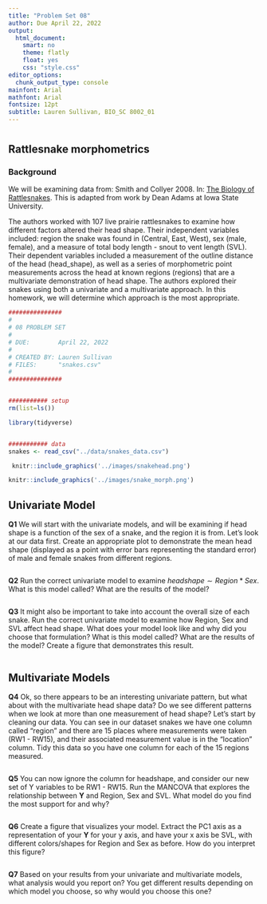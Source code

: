 ```yaml
---
title: "Problem Set 08"
author: Due April 22, 2022
output: 
  html_document:
    smart: no
    theme: flatly
    float: yes
    css: "style.css"    
editor_options: 
  chunk_output_type: console
mainfont: Arial
mathfont: Arial
fontsize: 12pt
subtitle: Lauren Sullivan, BIO_SC 8002_01
---
```



# {.tabset .tabset-pills .tabset-fade}

## Rattlesnake morphometrics

### Background

We will be examining data from: Smith and Collyer 2008. In: [The Biology of Rattlesnakes](https://www.si.edu/object/siris_sil_946502). This is adapted from work by Dean Adams at Iowa State University.


The authors worked with 107 live prairie rattlesnakes to examine how different factors altered their head shape. Their independent variables included: region the snake was found in (Central, East, West), sex (male, female), and a measure of total body length - snout to vent length (SVL). Their dependent variables included a measurement of the outline distance of the head (head_shape), as well as a series of morphometric point measurements across the head at known regions (regions) that are a multivariate demonstration of head shape. The authors explored their snakes using both a univariate and a multivariate approach.  In this homework, we will determine which approach is the most appropriate.



```r

###############
#
# 08 PROBLEM SET
# 
# DUE:        April 22, 2022
# 
# CREATED BY: Lauren Sullivan
# FILES:      "snakes.csv"
#
###############


########### setup
rm(list=ls())

library(tidyverse)


########### data
snakes <- read_csv("../data/snakes_data.csv")


```





```r
 knitr::include_graphics('../images/snakehead.png')
```


```r
knitr::include_graphics('../images/snake_morph.png')
```

## Univariate Model

**Q1** We will start with the univariate models, and will be examining if head shape is a function of the sex of a snake, and the region it is from. Let's look at our data first. Create an appropriate plot to demonstrate the mean head shape (displayed as a point with error bars representing the standard error) of male and female snakes from different regions.  


```r

```




**Q2** Run the correct univariate model to examine $headshape \sim Region * Sex$.  What is this model called? What are the results of the model?

```r

```


**Q3** It might also be important to take into account the overall size of each snake. Run the correct univariate model to examine how Region, Sex and SVL affect head shape. What does your model look like and why did you choose that formulation? What is this model called? What are the results of the model? Create a figure that demonstrates this result.

```r


```

## Multivariate Models

**Q4** Ok, so there appears to be an interesting univariate pattern, but what about with the multivariate head shape data?  Do we see different patterns when we look at more than one measurement of head shape?  Let's start by cleaning our data. You can see in our dataset snakes we have one column called "region" and there are 15 places where measurements were taken (RW1 - RW15), and their associated measurement value is in the "location" column. Tidy this data so you have one column for each of the 15 regions measured.

```r

```

**Q5** You can now ignore the column for headshape, and consider our new set of Y variables to be RW1 - RW15. Run the MANCOVA that explores the relationship between **Y** and Region, Sex and SVL. What model do you find the most support for and why?

```r


```


**Q6** Create a figure that visualizes your model. Extract the PC1 axis as a representation of your **Y** for your y axis, and have your x axis be SVL, with different colors/shapes for Region and Sex as before. How do you interpret this figure?

```r

```

**Q7** Based on your results from your univariate and multivariate models, what analysis would you report on?  You get different results depending on which model you choose, so why would you choose this one?  
